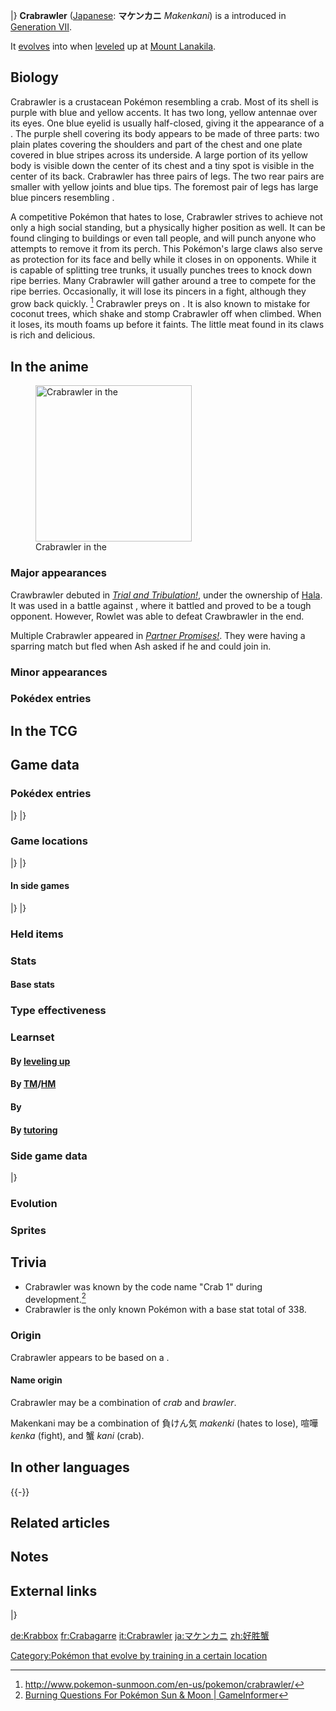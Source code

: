 {{PokémonPrevNext/Head|type=Fighting}}
{{PokémonPrevNext/Pokémon|type=Fighting|prevnum=738|prev=Vikavolt|nextnum=740|next=Crabominable}}
|}
{{Pokémon Infobox
|name=Crabrawler
|jname=マケンカニ
|tmname=Makenkani
|ndex=739
|type1=Fighting
|category=Boxing
|height-ftin=2'00"
|height-m=0.6
|weight-lbs=15.4
|weight-kg=7.0
|adex=059
|abilityn=d
|ability1=Hyper Cutter
|ability2=Iron Fist
|abilityd=Anger Point
|egggroupn=1
|egggroup1=Water 3
|eggcycles=20
|evtotal=1
|evat=1
|expyield=68
|lv100exp=1,000,000
|gendercode=127
|color=Purple
|catchrate=225
|body=14
|pokefordex=crabrawler
|generation=7
|friendship=70
}}
'''Crabrawler''' ([[List of Japanese Pokémon names|Japanese]]: '''マケンカニ''' ''Makenkani'') is a {{type|Fighting}} {{OBP|Pokémon|species}} introduced in [[Generation VII]].

It [[Evolution|evolves]] into {{p|Crabominable}} when [[level]]ed up at [[Mount Lanakila]].

==Biology==
Crabrawler is a crustacean Pokémon resembling a crab. Most of its shell is purple with blue and yellow accents. It has two long, yellow antennae over its eyes. One blue eyelid is usually half-closed, giving it the appearance of a {{wp|black eye}}. The purple shell covering its body appears to be made of three parts: two plain plates covering the shoulders and part of the chest and one plate covered in blue stripes across its underside. A large portion of its yellow body is visible down the center of its chest and a tiny spot is visible in the center of its back. Crabrawler has three pairs of legs. The two rear pairs are smaller with yellow joints and blue tips. The foremost pair of legs has large blue pincers resembling {{wp|boxing gloves}}.

A competitive Pokémon that hates to lose, Crabrawler strives to achieve not only a high social standing, but a physically higher position as well. It can be found clinging to buildings or even tall people, and will punch anyone who attempts to remove it from its perch. This Pokémon's large claws also serve as protection for its face and belly while it closes in on opponents. While it is capable of splitting tree trunks, it usually punches trees to knock down ripe berries. Many Crabrawler will gather around a tree to compete for the ripe berries. Occasionally, it will lose its pincers in a fight, although they grow back quickly. <ref>http://www.pokemon-sunmoon.com/en-us/pokemon/crabrawler/</ref> Crabrawler preys on {{p|Exeggcute}}. It is also known to mistake {{p|Exeggutor}} for coconut trees, which shake and stomp Crabrawler off when climbed. When it loses, its mouth foams up before it faints. The little meat found in its claws is rich and delicious.

==In the anime==
[[File:Hala Crabrawler.png|thumb|left|250px|Crabrawler in the {{pkmn|anime}}]]
===Major appearances===
Crawbrawler debuted in ''[[SM010|Trial and Tribulation!]]'', under the ownership of [[Hala]]. It was used in a battle against {{Ash}}, where it battled {{AP|Rowlet}} and proved to be a tough opponent. However, Rowlet was able to defeat Crawbrawler in the end.

Multiple Crabrawler appeared in ''[[SM020|Partner Promises!]]''. They were having a sparring match but fled when Ash asked if he and {{AP|Pikachu}} could join in.

===Minor appearances===

===Pokédex entries===
{{Animedexheader|Alola}}
{{Animedexbody|SM010|Crabrawler|Rotom Pokédex|Crabrawler, the Boxing Pokémon. A {{t|Fighting}} type. Crabrawler is always aiming to be number one. Crabrawler will guard its weak spots with its claws in battle and throw punches, looking for an opening.}}
{{Animedexfooter/Pokémon|''Sun & Moon''|Alola}}
<!--
==In the manga==-->

==In the TCG==
{{main|Crabrawler (TCG)}}

==Game data==
===Pokédex entries===
{{Dex/Header|type=Fighting}}
{{Dex/NA|gen=VII}}
{{Dex/Gen|gen=VII}}
{{Dex/Entry1|v=Sun|entry=While guarding its weak points with its pincers, it looks for an opening and unleashes punches. When it loses, it foams at the mouth and faints.}}
{{Dex/Entry1|v=Moon|entry=It punches so much, its pincers often come off from overuse, but they grow back quickly. What little meat they contain is rich and delicious.}}
{{Dex/Entry1|v=Ultra Sun|entry=Its hard pincers are well suited to both offense and defense. Fights between two Crabrawler are like boxing matches.}}
{{Dex/Entry1|v=Ultra Moon|entry=Crabrawler has been known to mistake Exeggutor for a coconut tree and climb it. The enraged Exeggutor shakes it off and stomps it.}}
|}
|}
{{Dex/Footer}}

===Game locations===
{{Availability/Header|type=Fighting}}
{{Availability/NA|gen=VII}}
{{Availability/Gen|gen=VII}}
{{Availability/Entry2|v=Sun|v2=Moon|area=[[Route]]s {{rtn|2|Alola}}, {{rtn|3|Alola}}, {{rtn|4|Alola}}, {{rtn|5|Alola}}, {{rtn|8|Alola}}, {{rtn|10|Alola}}, {{rtn|16|Alola}}, and {{rtn|17|Alola}}, [[Secluded Shore]], [[Poni Wilds]], [[Poni Plains]] ([[Berry pile]]s)}}
{{Availability/Entry2|v=Ultra Sun|v2=Ultra Moon|area=[[Route]]s {{rtn|2|Alola}}, {{rtn|3|Alola}}, {{rtn|4|Alola}}, {{rtn|5|Alola}}, {{rtn|8|Alola}}, {{rtn|10|Alola}}, {{rtn|16|Alola}}, and {{rtn|17|Alola}}, [[Ula'ula Beach]], [[Poni Wilds]], [[Poni Plains]] ([[Berry pile]]s)}}
|}
|}
{{Availability/Footer}}

====In side games====
{{Availability/Header|type=Fighting}}
{{Availability/Cross}}
{{Availability/Entry1|1|v=Shuffle|color={{beauty color}}|area=Event: [[Special Stages#18th release|''Pokémon Safari'']] <small>(18th release)</small>}}
|}
|}
{{Availability/Footer}}

===Held items===
{{HeldItems
|type=Fighting
|sm1=Aspear Berry|sm1type=Berry|sm1rar=5
|usum1=Aspear Berry|usum1type=Berry|usum1rar=5
}}

===Stats===
====Base stats====
{{Stats
|type=Fighting
|HP=47
|Attack=82
|Defense=57
|SpAtk=42
|SpDef=47
|Speed=63}}

===Type effectiveness===
{{TypeEffectiveness
|type1=Fighting
|Normal=100
|Fighting=100
|Flying=200
|Poison=100
|Ground=100
|Rock=50
|Bug=50
|Ghost=100
|Steel=100
|Fire=100
|Water=100
|Grass=100
|Electric=100
|Psychic=200
|Ice=100
|Dragon=100
|Dark=50
|Fairy=200}}

===Learnset===
====By [[Level|leveling up]]====
{{learnlist/levelh/7|Crabrawler|Fighting|Fighting|7}}
{{learnlist/level7|1|Bubble|Water|Special|40|100|30}}
{{learnlist/level7|5|Rock Smash|Fighting|Physical|40|100|15||'''}}
{{learnlist/level7|9|Leer|Normal|Status|—|100|30}}
{{learnlist/level7|13|Pursuit|Dark|Physical|40|100|20}}
{{learnlist/level7|17|Bubble Beam|Water|Special|65|100|20}}
{{learnlist/level7|22|Power-Up Punch|Fighting|Physical|40|100|20||'''}}
{{learnlist/level7|25|Dizzy Punch|Normal|Physical|70|100|10}}
{{learnlist/level7|29|Payback|Dark|Physical|50|100|10}}
{{learnlist/level7|33|Reversal|Fighting|Physical|—|100|15||'''}}
{{learnlist/level7|37|Crabhammer|Water|Physical|100|90|10}}
{{learnlist/level7|42|Iron Defense|Steel|Status|—|—|15}}
{{learnlist/level7|45|Dynamic Punch|Fighting|Physical|100|50|5||'''}}
{{learnlist/level7|49|Close Combat|Fighting|Physical|120|100|5||'''}}
{{learnlist/levelf/7|Crabrawler|Fighting|Fighting|7}}

====By [[TM]]/[[HM]]====
{{learnlist/tmh/7|Crabrawler|Fighting|Fighting|7}}
{{learnlist/tm7|TM01|Work Up|Normal|Status|—|—|30}}
{{learnlist/tm7|TM06|Toxic|Poison|Status|—|90|10}}
{{learnlist/tm7|TM08|Bulk Up|Fighting|Status|—|—|20}}
{{learnlist/tm7|TM10|Hidden Power|Normal|Special|60|100|15}}
{{learnlist/tm7|TM11|Sunny Day|Fire|Status|—|—|5}}
{{learnlist/tm7|TM17|Protect|Normal|Status|—|—|10}}
{{learnlist/tm7|TM18|Rain Dance|Water|Status|—|—|5}}
{{learnlist/tm7|TM21|Frustration|Normal|Physical|—|100|20}}
{{learnlist/tm7|TM26|Earthquake|Ground|Physical|100|100|10}}
{{learnlist/tm7|TM27|Return|Normal|Physical|—|100|20}}
{{learnlist/tm7|TM31|Brick Break|Fighting|Physical|75|100|15||'''}}
{{learnlist/tm7|TM32|Double Team|Normal|Status|—|—|15}}
{{learnlist/tm7|TM39|Rock Tomb|Rock|Physical|60|95|15}}
{{learnlist/tm7|TM42|Facade|Normal|Physical|70|100|20}}
{{learnlist/tm7|TM44|Rest|Psychic|Status|—|—|10}}
{{learnlist/tm7|TM45|Attract|Normal|Status|—|100|15}}
{{learnlist/tm7|TM46|Thief|Dark|Physical|60|100|25}}
{{learnlist/tm7|TM48|Round|Normal|Special|60|100|15}}
{{learnlist/tm7|TM52|Focus Blast|Fighting|Special|120|70|5||'''}}
{{learnlist/tm7|TM55|Scald|Water|Special|80|100|15}}
{{learnlist/tm7|TM56|Fling|Dark|Physical|—|100|10}}
{{learnlist/tm7|TM59|Brutal Swing|Dark|Physical|60|100|20}}
{{learnlist/tm7|TM66|Payback|Dark|Physical|50|100|10}}
{{learnlist/tm7|TM71|Stone Edge|Rock|Physical|100|80|5}}
{{learnlist/tm7|TM78|Bulldoze|Ground|Physical|60|100|20}}
{{learnlist/tm7|TM79|Frost Breath|Ice|Special|60|90|10||''}}
{{learnlist/tm7|TM80|Rock Slide|Rock|Physical|75|90|10}}
{{learnlist/tm7|TM87|Swagger|Normal|Status|—|85|15}}
{{learnlist/tm7|TM88|Sleep Talk|Normal|Status|—|—|10}}
{{learnlist/tm7|TM90|Substitute|Normal|Status|—|—|10}}
{{learnlist/tm7|TM100|Confide|Normal|Status|—|—|20}}
{{learnlist/tmf/7|Crabrawler|Fighting|Fighting|7}}

====By {{pkmn|breeding}}====
{{learnlist/breedh/7|Crabrawler|Fighting|Fighting|7}}
{{learnlist/breed7|{{MSP|345|Lileep}}{{MSP|346|Cradily}}|Amnesia|Psychic|Status|—|—|20}}
{{learnlist/breed7|{{MSP|566|Archen}}{{MSP|567|Archeops}}|Endeavor|Normal|Physical|—|100|5}}
{{learnlist/breed7|{{MSP|341|Corphish}}|Superpower|Fighting|Physical|120|100|5|*|'''}}
{{learnlist/breed7|{{MSP|099|Kingler}}{{MSP|564|Tirtouga}}{{MSP|565|Carracosta}}|Wide Guard|Rock|Status|—|—|10}}
{{learnlist/breedf/7|Crabrawler|Fighting|Fighting|7}}

====By [[Move Tutor|tutoring]]====
{{learnlist/tutorh/7|Crabrawler|Fighting|Fighting|7}}
{{learnlist/tutor7|Drain Punch|Fighting|Physical|75|100|10||'''|no|yes}}
{{learnlist/tutor7|Dual Chop|Dragon|Physical|40|90|15|||no|yes}}
{{learnlist/tutor7|Endeavor|Normal|Physical|—|100|5|||no|yes}}
{{learnlist/tutor7|Focus Punch|Fighting|Physical|150|100|20||'''|no|yes}}
{{learnlist/tutor7|Ice Punch|Ice|Physical|75|100|15||''|no|yes}}
{{learnlist/tutor7|Iron Defense|Steel|Status|—|—|15|||no|yes}}
{{learnlist/tutor7|Iron Head|Steel|Physical|80|100|15|||no|yes}}
{{learnlist/tutor7|Snore|Normal|Special|50|100|15|||no|yes}}
{{learnlist/tutor7|Superpower|Fighting|Physical|120|100|5||'''|no|yes}}
{{learnlist/tutor7|Thunder Punch|Electric|Physical|75|100|15|||no|yes}}
{{learnlist/tutor7|Zen Headbutt|Psychic|Physical|80|90|15|||no|yes}}
{{learnlist/tutorf/7|Crabrawler|Fighting|Fighting|7}}

===Side game data===
{{Spindata/Head|type=Fighting}}
{{Spindata/Shuffle|col=6|type=Fighting|ndex=739|num=742
|min=50
|max=100
|raisemaxlevel=5
|skill=Heavy Hitter
|skilldesc=Sometimes increases damage.
}}
|}

===Evolution===
{{Evobox-2
|type1=Fighting
|pictype=art
|no1=739
|name1=Crabrawler
|type1-1=Fighting
|evo1={{bag|Town Map}}<br>{{color2|000|Level|Level up}}<br>at {{color2|000|Mount Lanakila}}
|no2=740
|name2=Crabominable
|type1-2=Fighting
|type2-2=Ice}}

===Sprites===
{{Spritebox/Header|type=Fighting}}
{{Spritebox/NA|gen=VII}}
{{Spritebox/7|ndex=739}}
{{Spritebox/Footer|739|Crabrawler}}

==Trivia==
*Crabrawler was known by the code name "Crab 1" during development.<ref>[http://www.gameinformer.com/b/features/archive/2016/10/19/burning-questions-for-pokemon-sun-and-moon.aspx?PostPageIndex=2 Burning Questions For Pokémon Sun & Moon | GameInformer]</ref>
*Crabrawler is the only known Pokémon with a base stat total of 338.

===Origin===
Crabrawler appears to be based on a {{wp|coconut crab}}.

====Name origin====
Crabrawler may be a combination of ''crab'' and ''brawler''.

Makenkani may be a combination of 負けん気 ''makenki'' (hates to lose), 喧嘩 ''kenka'' (fight), and 蟹 ''kani'' (crab).

==In other languages==
{{Other languages|type=Fighting|type2=Fighting
|ja=マケンカニ ''Makenkani''|jameaning=From {{tt|負けん気 ''makenki''|hates to lose}}, {{tt|喧嘩 ''kenka''|fight}}, and {{tt|蟹 ''kani''|crab}}
|fr=Crabagarre|frmeaning=From ''{{tt|crabe|crab}}'' and ''{{tt|bagarre|fight}}''
|es=Crabrawler|esmeaning=Same as English name
|de=Krabbox|demeaning=From ''{{tt|Krabbe|crab}}'' and ''{{tt|boxen|to box}}''
|it=Crabrawler|itmeaning=Same as English name
|ko=오기지게 ''Ogijige''|komeaning=From {{tt|오기 (傲氣) ''ogi''|arrogance}}, {{tt|기지 (機智) ''giji''|quick-witted}}, and {{tt|게 ''ge''|crab}}
|zh_cmn=好勝蟹 / 好胜蟹 ''Hàoshèngxiè''|zh_cmnmeaning=From {{tt|好勝 / 好胜 ''hàoshèng''|competitive; aggresive}} and {{tt|蟹 ''xiè''|crab}}
|zh_yue=好勝蟹 ''Housingháaih''|zh_yuemeaning=From {{tt|好勝 ''housing''|competitive; aggresive}} and {{tt|蟹 ''háaih''|crab}}
|ru=Крабролер ''Krabroler''|rumeaning=Transcription of English name}}
{{-}}

==Related articles==

==Notes==
<references/>

==External links==
{{PokémonPrevNext/Head|type=Fighting}}
{{PokémonPrevNext/Pokémon|type=Fighting|prevnum=738|prev=Vikavolt|nextnum=740|next=Crabominable}}
|}
{{Project Pokédex notice}}

[[Category:Pokémon that evolve by training in a certain location]]

[[de:Krabbox]]
[[fr:Crabagarre]]
[[it:Crabrawler]]
[[ja:マケンカニ]]
[[zh:好胜蟹]]
